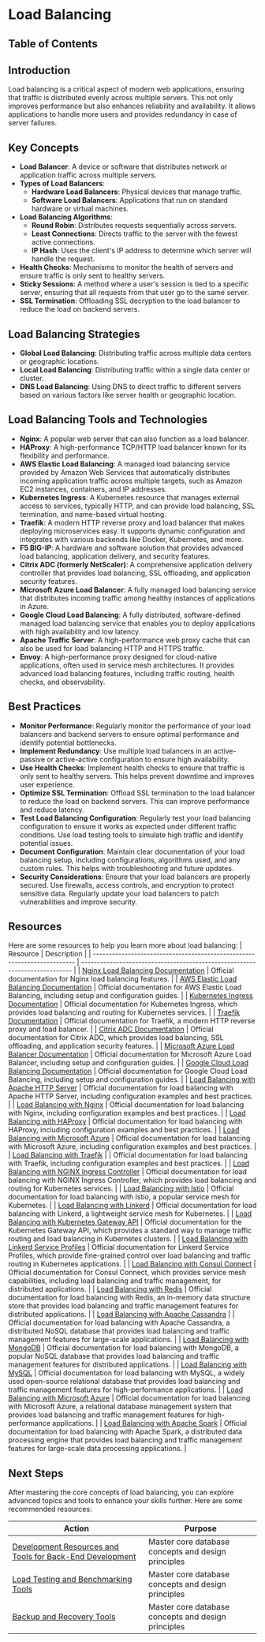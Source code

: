 
# Load Balancing

## Table of Contents

## Introduction

Load balancing is a critical aspect of modern web applications, ensuring that traffic is distributed evenly across multiple servers. This not only improves performance but also enhances reliability and availability. It allows applications to handle more users and provides redundancy in case of server failures.

## Key Concepts

- **Load Balancer**: A device or software that distributes network or application traffic across multiple servers.
- **Types of Load Balancers**:
  - **Hardware Load Balancers**: Physical devices that manage traffic.
  - **Software Load Balancers**: Applications that run on standard hardware or virtual machines.
- **Load Balancing Algorithms**:
  - **Round Robin**: Distributes requests sequentially across servers.
  - **Least Connections**: Directs traffic to the server with the fewest active connections.
  - **IP Hash**: Uses the client's IP address to determine which server will handle the request.
- **Health Checks**: Mechanisms to monitor the health of servers and ensure traffic is only sent to healthy servers.
- **Sticky Sessions**: A method where a user's session is tied to a specific server, ensuring that all requests from that user go to the same server.
- **SSL Termination**: Offloading SSL decryption to the load balancer to reduce the load on backend servers.

## Load Balancing Strategies

- **Global Load Balancing**: Distributing traffic across multiple data centers or geographic locations.
- **Local Load Balancing**: Distributing traffic within a single data center or cluster.
- **DNS Load Balancing**: Using DNS to direct traffic to different servers based on various factors like server health or geographic location.

## Load Balancing Tools and Technologies

- **Nginx**: A popular web server that can also function as a load balancer.
- **HAProxy**: A high-performance TCP/HTTP load balancer known for its flexibility and performance.
- **AWS Elastic Load Balancing**: A managed load balancing service provided by Amazon Web Services that automatically distributes incoming application traffic across multiple targets, such as Amazon EC2 instances, containers, and IP addresses.
- **Kubernetes Ingress**: A Kubernetes resource that manages external access to services, typically HTTP, and can provide load balancing, SSL termination, and name-based virtual hosting.
- **Traefik**: A modern HTTP reverse proxy and load balancer that makes deploying microservices easy. It supports dynamic configuration and integrates with various backends like Docker, Kubernetes, and more.
- **F5 BIG-IP**: A hardware and software solution that provides advanced load balancing, application delivery, and security features.
- **Citrix ADC (formerly NetScaler)**: A comprehensive application delivery controller that provides load balancing, SSL offloading, and application security features.
- **Microsoft Azure Load Balancer**: A fully managed load balancing service that distributes incoming traffic among healthy instances of applications in Azure.
- **Google Cloud Load Balancing**: A fully distributed, software-defined managed load balancing service that enables you to deploy applications with high availability and low latency.
- **Apache Traffic Server**: A high-performance web proxy cache that can also be used for load balancing HTTP and HTTPS traffic.
- **Envoy**: A high-performance proxy designed for cloud-native applications, often used in service mesh architectures. It provides advanced load balancing features, including traffic routing, health checks, and observability.

## Best Practices

- **Monitor Performance**: Regularly monitor the performance of your load balancers and backend servers to ensure optimal performance and identify potential bottlenecks.
- **Implement Redundancy**: Use multiple load balancers in an active-passive or active-active configuration to ensure high availability.
- **Use Health Checks**: Implement health checks to ensure that traffic is only sent to healthy servers. This helps prevent downtime and improves user experience.
- **Optimize SSL Termination**: Offload SSL termination to the load balancer to reduce the load on backend servers. This can improve performance and reduce latency.
- **Test Load Balancing Configuration**: Regularly test your load balancing configuration to ensure it works as expected under different traffic conditions. Use load testing tools to simulate high traffic and identify potential issues.
- **Document Configuration**: Maintain clear documentation of your load balancing setup, including configurations, algorithms used, and any custom rules. This helps with troubleshooting and future updates.
- **Security Considerations**: Ensure that your load balancers are properly secured. Use firewalls, access controls, and encryption to protect sensitive data. Regularly update your load balancers to patch vulnerabilities and improve security.

## Resources

Here are some resources to help you learn more about load balancing:
| Resource | Description |
| ------------------------------------------------------------------------ | --------------------------------------------------------------------------- |
| [Nginx Load Balancing Documentation](https://docs.nginx.com/nginx/admin-guide/load-balancer/) | Official documentation for Nginx load balancing features. |
| [AWS Elastic Load Balancing Documentation](https://docs.aws.amazon.com/elasticloadbalancing/latest/userguide/) | Official documentation for AWS Elastic Load Balancing, including setup and configuration guides. |
| [Kubernetes Ingress Documentation](https://kubernetes.io/docs/concepts/services-networking/ingress/) | Official documentation for Kubernetes Ingress, which provides load balancing and routing for Kubernetes services. |
| [Traefik Documentation](https://doc.traefik.io/traefik/) | Official documentation for Traefik, a modern HTTP reverse proxy and load balancer. |
| [Citrix ADC Documentation](https://docs.citrix.com/en-us/citrix-adc.html) | Official documentation for Citrix ADC, which provides load balancing, SSL offloading, and application security features. |
| [Microsoft Azure Load Balancer Documentation](https://docs.microsoft.com/en-us/azure/load-balancer/) | Official documentation for Microsoft Azure Load Balancer, including setup and configuration guides. |
| [Google Cloud Load Balancing Documentation](https://cloud.google.com/load-balancing/docs) | Official documentation for Google Cloud Load Balancing, including setup and configuration guides. |
| [Load Balancing with Apache HTTP Server](https://httpd.apache.org/docs/current/mod/mod_proxy_balancer.html) | Official documentation for load balancing with Apache HTTP Server, including configuration examples and best practices. |
| [Load Balancing with Nginx](https://www.nginx.com/resources/glossary/load-balancing/) | Official documentation for load balancing with Nginx, including configuration examples and best practices. |
| [Load Balancing with HAProxy](https://www.haproxy.com/documentation/hapee/latest/load-balancing/) | Official documentation for load balancing with HAProxy, including configuration examples and best practices. |
| [Load Balancing with Microsoft Azure](https://docs.microsoft.com/en-us/azure/load-balancer/load-balancer-overview) | Official documentation for load balancing with Microsoft Azure, including configuration examples and best practices. |
| [Load Balancing with Traefik](https://doc.traefik.io/traefik/routing/providers/kubernetes-ingress/) | | Official documentation for load balancing with Traefik, including configuration examples and best practices. |
| [Load Balancing with NGINX Ingress Controller](https://docs.nginx.com/nginx/kubernetes-ingress-controller/) | Official documentation for load balancing with NGINX Ingress Controller, which provides load balancing and routing for Kubernetes services. |
| [Load Balancing with Istio](https://istio.io/latest/docs/concepts/traffic-management/#load-balancing) | Official documentation for load balancing with Istio, a popular service mesh for Kubernetes. |
| [Load Balancing with Linkerd](https://linkerd.io/2/features/load-balancing/) | Official documentation for load balancing with Linkerd, a lightweight service mesh for Kubernetes. |
| [Load Balancing with Kubernetes Gateway API](https://gateway-api.sigs.k8s.io/) | Official documentation for the Kubernetes Gateway API, which provides a standard way to manage traffic routing and load balancing in Kubernetes clusters. |
| [Load Balancing with Linkerd Service Profiles](https://linkerd.io/2.18/features/load-balancing/) | Official documentation for Linkerd Service Profiles, which provide fine-grained control over load balancing and traffic routing in Kubernetes applications. |
| [Load Balancing with Consul Connect](https://developer.hashicorp.com/consul/docs/discover/load-balancer/ha) | Official documentation for Consul Connect, which provides service mesh capabilities, including load balancing and traffic management, for distributed applications. |
| [Load Balancing with Redis](https://redis.io/topics/replication#load-balancing) | Official documentation for load balancing with Redis, an in-memory data structure store that provides load balancing and traffic management features for distributed applications. |
| [Load Balancing with Apache Cassandra](https://cassandra.apache.org/doc/latest/architecture/dynamo.html#load-balancing) | | Official documentation for load balancing with Apache Cassandra, a distributed NoSQL database that provides load balancing and traffic management features for large-scale applications. |
| [Load Balancing with MongoDB](https://www.mongodb.com/docs/kubernetes/current/tutorial/om-nw-lb-mesh-multi-cluster/) | Official documentation for load balancing with MongoDB, a popular NoSQL database that provides load balancing and traffic management features for distributed applications. |
| [Load Balancing with MySQL](https://dev.mysql.com/blog-archive/easy-load-balancing-and-high-availability-using-mysql-router/) | Official documentation for load balancing with MySQL, a widely used open-source relational database that provides load balancing and traffic management features for high-performance applications. |
| [Load Balancing with Microsoft Azure](https://learn.microsoft.com/en-us/azure/load-balancer/load-balancer-overview) | Official documentation for load balancing with Microsoft Azure, a relational database management system that provides load balancing and traffic management features for high-performance applications. |
| [Load Balancing with Apache Spark](https://spark.apache.org/docs/latest/cluster-overview.html#load-balancing) | Official documentation for load balancing with Apache Spark, a distributed data processing engine that provides load balancing and traffic management features for large-scale data processing applications. |

## Next Steps

After mastering the core concepts of load balancing, you can explore advanced topics and tools to enhance your skills further. Here are some recommended resources:

| Action                                                                                                                             | Purpose                                             |
| ---------------------------------------------------------------------------------------------------------------------------------- | --------------------------------------------------- |
| [Development Resources and Tools for Back-End Development](/util-general-development-resources-and-tools-for-back-end-development) | Master core database concepts and design principles |
| [Load Testing and Benchmarking Tools](/util-load-testing-and-benchmarking-tools)                                                   | Master core database concepts and design principles |
| [Backup and Recovery Tools](/util-backup-and-recovery-tools)                                                                       | Master core database concepts and design principles |

<BackToTop />
